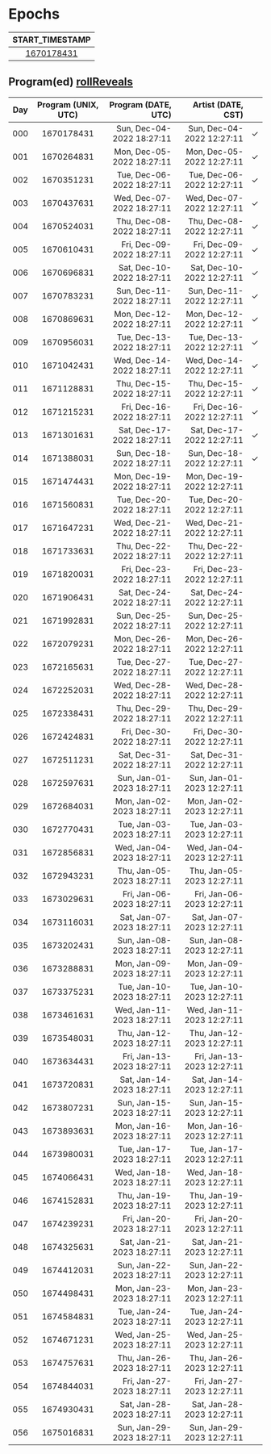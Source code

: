 # Epochs


| START_TIMESTAMP |
|:---------------:|
| [1670178431][] | 


## Program(ed)   [rollReveals]

| Day | Program (UNIX, UTC) | Program (DATE, UTC) |  Artist (DATE, CST) |   |
|:---:|:-------------------:|--------------------:|--------------------:|:-:|
| 000 | 1670178431 | Sun, Dec-04-2022 18:27:11 | Sun, Dec-04-2022 12:27:11 | &check; |
| 001 | 1670264831 | Mon, Dec-05-2022 18:27:11 | Mon, Dec-05-2022 12:27:11 | &check; |
| 002 | 1670351231 | Tue, Dec-06-2022 18:27:11 | Tue, Dec-06-2022 12:27:11 | &check; |
| 003 | 1670437631 | Wed, Dec-07-2022 18:27:11 | Wed, Dec-07-2022 12:27:11 | &check; |
| 004 | 1670524031 | Thu, Dec-08-2022 18:27:11 | Thu, Dec-08-2022 12:27:11 | &check; |
| 005 | 1670610431 | Fri, Dec-09-2022 18:27:11 | Fri, Dec-09-2022 12:27:11 | &check; |
| 006 | 1670696831 | Sat, Dec-10-2022 18:27:11 | Sat, Dec-10-2022 12:27:11 | &check; |
| 007 | 1670783231 | Sun, Dec-11-2022 18:27:11 | Sun, Dec-11-2022 12:27:11 | &check; |
| 008 | 1670869631 | Mon, Dec-12-2022 18:27:11 | Mon, Dec-12-2022 12:27:11 | &check; |
| 009 | 1670956031 | Tue, Dec-13-2022 18:27:11 | Tue, Dec-13-2022 12:27:11 | &check; |
| 010 | 1671042431 | Wed, Dec-14-2022 18:27:11 | Wed, Dec-14-2022 12:27:11 | &check; |
| 011 | 1671128831 | Thu, Dec-15-2022 18:27:11 | Thu, Dec-15-2022 12:27:11 | &check; |
| 012 | 1671215231 | Fri, Dec-16-2022 18:27:11 | Fri, Dec-16-2022 12:27:11 | &check; |
| 013 | 1671301631 | Sat, Dec-17-2022 18:27:11 | Sat, Dec-17-2022 12:27:11 | &check; |
| 014 | 1671388031 | Sun, Dec-18-2022 18:27:11 | Sun, Dec-18-2022 12:27:11 | &check; |
| 015 | 1671474431 | Mon, Dec-19-2022 18:27:11 | Mon, Dec-19-2022 12:27:11 |   |
| 016 | 1671560831 | Tue, Dec-20-2022 18:27:11 | Tue, Dec-20-2022 12:27:11 |   |
| 017 | 1671647231 | Wed, Dec-21-2022 18:27:11 | Wed, Dec-21-2022 12:27:11 |   |
| 018 | 1671733631 | Thu, Dec-22-2022 18:27:11 | Thu, Dec-22-2022 12:27:11 |   |
| 019 | 1671820031 | Fri, Dec-23-2022 18:27:11 | Fri, Dec-23-2022 12:27:11 |   |
| 020 | 1671906431 | Sat, Dec-24-2022 18:27:11 | Sat, Dec-24-2022 12:27:11 |   |
| 021 | 1671992831 | Sun, Dec-25-2022 18:27:11 | Sun, Dec-25-2022 12:27:11 |   |
| 022 | 1672079231 | Mon, Dec-26-2022 18:27:11 | Mon, Dec-26-2022 12:27:11 |   |
| 023 | 1672165631 | Tue, Dec-27-2022 18:27:11 | Tue, Dec-27-2022 12:27:11 |   |
| 024 | 1672252031 | Wed, Dec-28-2022 18:27:11 | Wed, Dec-28-2022 12:27:11 |   |
| 025 | 1672338431 | Thu, Dec-29-2022 18:27:11 | Thu, Dec-29-2022 12:27:11 |   |
| 026 | 1672424831 | Fri, Dec-30-2022 18:27:11 | Fri, Dec-30-2022 12:27:11 |   |
| 027 | 1672511231 | Sat, Dec-31-2022 18:27:11 | Sat, Dec-31-2022 12:27:11 |   |
| 028 | 1672597631 | Sun, Jan-01-2023 18:27:11 | Sun, Jan-01-2023 12:27:11 |   |
| 029 | 1672684031 | Mon, Jan-02-2023 18:27:11 | Mon, Jan-02-2023 12:27:11 |   |
| 030 | 1672770431 | Tue, Jan-03-2023 18:27:11 | Tue, Jan-03-2023 12:27:11 |   |
| 031 | 1672856831 | Wed, Jan-04-2023 18:27:11 | Wed, Jan-04-2023 12:27:11 |   |
| 032 | 1672943231 | Thu, Jan-05-2023 18:27:11 | Thu, Jan-05-2023 12:27:11 |   |
| 033 | 1673029631 | Fri, Jan-06-2023 18:27:11 | Fri, Jan-06-2023 12:27:11 |   |
| 034 | 1673116031 | Sat, Jan-07-2023 18:27:11 | Sat, Jan-07-2023 12:27:11 |   |
| 035 | 1673202431 | Sun, Jan-08-2023 18:27:11 | Sun, Jan-08-2023 12:27:11 |   |
| 036 | 1673288831 | Mon, Jan-09-2023 18:27:11 | Mon, Jan-09-2023 12:27:11 |   |
| 037 | 1673375231 | Tue, Jan-10-2023 18:27:11 | Tue, Jan-10-2023 12:27:11 |   |
| 038 | 1673461631 | Wed, Jan-11-2023 18:27:11 | Wed, Jan-11-2023 12:27:11 |   |
| 039 | 1673548031 | Thu, Jan-12-2023 18:27:11 | Thu, Jan-12-2023 12:27:11 |   |
| 040 | 1673634431 | Fri, Jan-13-2023 18:27:11 | Fri, Jan-13-2023 12:27:11 |   |
| 041 | 1673720831 | Sat, Jan-14-2023 18:27:11 | Sat, Jan-14-2023 12:27:11 |   |
| 042 | 1673807231 | Sun, Jan-15-2023 18:27:11 | Sun, Jan-15-2023 12:27:11 |   |
| 043 | 1673893631 | Mon, Jan-16-2023 18:27:11 | Mon, Jan-16-2023 12:27:11 |   |
| 044 | 1673980031 | Tue, Jan-17-2023 18:27:11 | Tue, Jan-17-2023 12:27:11 |   |
| 045 | 1674066431 | Wed, Jan-18-2023 18:27:11 | Wed, Jan-18-2023 12:27:11 |   |
| 046 | 1674152831 | Thu, Jan-19-2023 18:27:11 | Thu, Jan-19-2023 12:27:11 |   |
| 047 | 1674239231 | Fri, Jan-20-2023 18:27:11 | Fri, Jan-20-2023 12:27:11 |   |
| 048 | 1674325631 | Sat, Jan-21-2023 18:27:11 | Sat, Jan-21-2023 12:27:11 |   |
| 049 | 1674412031 | Sun, Jan-22-2023 18:27:11 | Sun, Jan-22-2023 12:27:11 |   |
| 050 | 1674498431 | Mon, Jan-23-2023 18:27:11 | Mon, Jan-23-2023 12:27:11 |   |
| 051 | 1674584831 | Tue, Jan-24-2023 18:27:11 | Tue, Jan-24-2023 12:27:11 |   |
| 052 | 1674671231 | Wed, Jan-25-2023 18:27:11 | Wed, Jan-25-2023 12:27:11 |   |
| 053 | 1674757631 | Thu, Jan-26-2023 18:27:11 | Thu, Jan-26-2023 12:27:11 |   |
| 054 | 1674844031 | Fri, Jan-27-2023 18:27:11 | Fri, Jan-27-2023 12:27:11 |   |
| 055 | 1674930431 | Sat, Jan-28-2023 18:27:11 | Sat, Jan-28-2023 12:27:11 |   |
| 056 | 1675016831 | Sun, Jan-29-2023 18:27:11 | Sun, Jan-29-2023 12:27:11 |   |



[rollReveals]: https://etherscan.io/address/0xaa9fd543b3a5dc0367f86bc480e6ddf4f96c402f
[1670178431]: https://etherscan.io/address/0x45cac57e2d37e751ebc3876f51ad66f315c2fa4a#readContract#F3


[❓]: https://www.pigeons.monster/variants#0-unrevealed
[🧟‍♀️]: https://www.pigeons.monster/variants#1-brainwash-victim
[⚡️]: https://www.pigeons.monster/variants#2-curb-value
[🌶]: https://www.pigeons.monster/variants#3-detox
[🔫]: https://www.pigeons.monster/variants#4-galaxy-blaster
[👽]: https://www.pigeons.monster/variants#5-hello-my-name-is
[📿]: https://www.pigeons.monster/variants#6-holy-rosary
[👑]: https://www.pigeons.monster/variants#7-king-baby
[🦌]: https://www.pigeons.monster/variants#8-moose-sighting
[💸]: https://www.pigeons.monster/variants#9-pay-me
[🕊]: https://www.pigeons.monster/variants#10-rest-in-peace
[🌍]: https://www.pigeons.monster/variants#11-unfuck-the-world
[🗽]: https://www.pigeons.monster/variants#12-zoo-york
[.]: https://www.pigeons.monster/variants#0-unrevealed